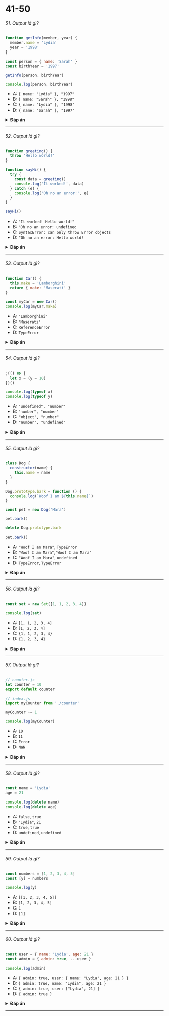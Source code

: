 
# 41-50

###### 51. Output là gì?

```javascript
function getInfo(member, year) {
  member.name = 'Lydia'
  year = '1998'
}

const person = { name: 'Sarah' }
const birthYear = '1997'

getInfo(person, birthYear)

console.log(person, birthYear)
```

- A: `{ name: "Lydia" }, "1997"`
- B: `{ name: "Sarah" }, "1998"`
- C: `{ name: "Lydia" }, "1998"`
- D: `{ name: "Sarah" }, "1997"`

<details>
<summary>
<b>Đáp án</b>
</summary>
<p>

#### Đáp án: A

`Đối số` sẽ được đưa vào hàm dạng _tham trị_, trừ phi nó là object, khi đó nó sẽ được đưa vào hàm dạng _tham chiếu_. `birthYear` là dạng giá trị, vì nó là string chứ không phải object. Khi chúng ta đưa vào dạng giá trị, một bản sao của giá trị đó sẽ được tạo ra (xem thêm câu 46).

`birthYear` trỏ đến giá trị là `"1997"`. Đối số `year` cũng sẽ rỏ đến giá trị `"1997"`, nhưng giá trị này chỉ là một bản sao của giá trị mà `birthYear` trỏ tới mà thôi, hai giá trị đó hoàn toàn khác nhau. Do đó khi ta thay đổi giá trị `year` bằng `"1998"`, chúng ta chỉ thay đổi giá trị của `year` mà thôi. `birthYear` sẽ vẫn giữ giá trị là `"1997"`.

`person` là một object. Biến `member` có một tham chiếu tới cùng object mà `person` trỏ tới. Khi chúng ta thay đổi một thuộc tính của object mà `member` trỏ tới, giá trị của `person` cũng sẽ tự động thay đổi theo, vì chúng có chung tham chiếu. `name` của `person` khi này sẽ có giá trị mới là `"Lydia"`.

</p>
</details>

---

###### 52. Output là gì?

```javascript
function greeting() {
  throw 'Hello world!'
}

function sayHi() {
  try {
    const data = greeting()
    console.log('It worked!', data)
  } catch (e) {
    console.log('Oh no an error!', e)
  }
}

sayHi()
```

- A: `"It worked! Hello world!"`
- B: `"Oh no an error: undefined`
- C: `SyntaxError: can only throw Error objects`
- D: `"Oh no an error: Hello world!`

<details>
<summary>
<b>Đáp án</b>
</summary>
<p>

#### Đáp án: D

Với lệnh `throw`, chúng ta có thể tạo ra các errors tùy ý. Với câu lệnh đó, chúng ta có thể throw các exception. Một _exeption_ có thể là một <b>chuỗi</b>, một <b>số</b>, một <b>boolean</b> hoặc một <b>object</b>. Trong trường hợp này thì nó là chuỗi `'Hello world'`.

Với lệnh `catch` chúng ta có thể xử lý những exeption được throw ra khi thực hiện `try`. Một exeption đã được throw ra: chuỗi `'Hello world'`. `e` chính là chuỗi đó và chúng ta sẽ in ra. Kết quả là `'Oh an error: Hello world'`.

</p>
</details>

---

###### 53. Output là gì?

```javascript
function Car() {
  this.make = 'Lamborghini'
  return { make: 'Maserati' }
}

const myCar = new Car()
console.log(myCar.make)
```

- A: `"Lamborghini"`
- B: `"Maserati"`
- C: `ReferenceError`
- D: `TypeError`

<details>
<summary>
<b>Đáp án</b>
</summary>
<p>

#### Đáp án: B

Khi chúng ta trả về một thuộc tính, giá trị của thuộc tính bằng với giá trị đã được trả về bởi lệnh _return_, chứ không phải giá trị được set trong constructor. Chúng ta trả về giá trị là `"Maserati"`, do đó `myCar.make` sẽ là `"Maserati"`.

</p>
</details>

---

###### 54. Output là gì?

```javascript
;(() => {
  let x = (y = 10)
})()

console.log(typeof x)
console.log(typeof y)
```

- A: `"undefined", "number"`
- B: `"number", "number"`
- C: `"object", "number"`
- D: `"number", "undefined"`

<details>
<summary>
<b>Đáp án</b>
</summary>
<p>

#### Đáp án: A

`let x = y = 10;` chính là cách viết ngắn gọn của:

```javascript
y = 10
let x = y
```

Khi ta set `y` bằng `10`, thực tế chúng ta đã sử dụng biến global `y` (`window` nếu là trên browser, `global` nếu là môi trường Node).Trên browser, `window.y` sẽ là `10`.

Sau đó, chúng ta khai báo giá trị của `x` với giá trị của `y`, tức `10`. Tuy nhiên khi ta khai báo với từ khóa `let` biến x sẽ chỉ tồn tại trong _block scoped_; hay trong trường hợp này là `hàm thực hiện ngay lập tức` (immediately-invoked function - IIFE). Khi ta sử dụng phép toán `typeof`, `x` hoàn toàn chưa được định nghĩa: vì `x` lúc này nằm bên ngoài block nó được định nghĩa lúc trước. Nghĩa là `x` là `undefined`. Do đó `console.log(typeof x)` trả về `"undefined"`.

Tuy nhiên với `y` thì khác, ta đã có giá trị của `y` khi set `y` bằng `10`. Giá trị đó có thể truy cập được từ bất kì đâu bởi chúng là biến global. `y` được định nghĩa với kiểu là `"number"`. Do đó `console.log(typeof y)` trả về `"number"`.

</p>
</details>

---

###### 55. Output là gì?

```javascript
class Dog {
  constructor(name) {
    this.name = name
  }
}

Dog.prototype.bark = function () {
  console.log(`Woof I am ${this.name}`)
}

const pet = new Dog('Mara')

pet.bark()

delete Dog.prototype.bark

pet.bark()
```

- A: `"Woof I am Mara"`, `TypeError`
- B: `"Woof I am Mara"`,`"Woof I am Mara"`
- C: `"Woof I am Mara"`, `undefined`
- D: `TypeError`, `TypeError`

<details>
<summary>
<b>Đáp án</b>
</summary>
<p>

#### Đáp án: A

Chúng ta có thể xóa các thuộc tính khỏe object bằng từ khóa `delete`, kể cả với prototype. Khi chúng ta xóa một thuộc tính trên prototype, nó sẽ bị vô hiệu hóa hoàn toàn trong chuỗi prototype. Trong trường hợp này, hàm `bark` sẽ bị vô hiệu hóa ngay sau khi chúng ta thực hiện hàm xóa `delete Dog.prototype.bark`, tất nhiên ta vẫn có thể truy cập vào nó nhưng giá trị sẽ là `undefined`.

Khi chúng ta chạy một thứ không phải là `hàm`, nó sẽ bắn ra một `TypeError`. Trong trường hợp này là `TypeError: pet.bark is not a function`, vì bản thân thuộc tính `pet.bark` là `undefined`.

</p>
</details>

---

###### 56. Output là gì?

```javascript
const set = new Set([1, 1, 2, 3, 4])

console.log(set)
```

- A: `[1, 1, 2, 3, 4]`
- B: `[1, 2, 3, 4]`
- C: `{1, 1, 2, 3, 4}`
- D: `{1, 2, 3, 4}`

<details>
<summary>
<b>Đáp án</b>
</summary>
<p>

#### Đáp án: D

`Set` là một tập hơp các giá trị _không trùng nhau_.

Chúng ta đưa đầu vào là một mảng `[1, 1, 2, 3, 4]` với giá trị `1` bị trùng. Giá trị trùng đó sẽ bị loại bỏ. Kết quả là `{1, 2, 3, 4}`.

</p>
</details>

---

###### 57. Output là gì?

```javascript
// counter.js
let counter = 10
export default counter
```

```javascript
// index.js
import myCounter from './counter'

myCounter += 1

console.log(myCounter)
```

- A: `10`
- B: `11`
- C: `Error`
- D: `NaN`

<details>
<summary>
<b>Đáp án</b>
</summary>
<p>

#### Đáp án: C

Một module khi được import sẽ là **read-only**: chúng ta sẽ không thể chỉnh sửa module đó, chỉ có bản thân module đó có thể chỉnh sửa giá trị của nó mà thôi.

Khi ta thay đổi giá trị cuả `myCounter`, nó sẽ throw ra một lỗi: `myCounter` là _read-only_ và không thể thay đổi.

</p>
</details>

---

###### 58. Output là gì?

```javascript
const name = 'Lydia'
age = 21

console.log(delete name)
console.log(delete age)
```

- A: `false`, `true`
- B: `"Lydia"`, `21`
- C: `true`, `true`
- D: `undefined`, `undefined`

<details>
<summary>
<b>Đáp án</b>
</summary>
<p>

#### Đáp án: A

Phép toán `delete` sẽ trả về một giá trị boolean: `true` nếu xóa thành công, `false` nếu thất bại. Tuy nhiên, nếu biến được khai báo với các từ khóa `var`, `const` hay `let` thì nó sẽ không thể bị xóa bởi phép toán `delete`.

Biến `name` được khai báo với từ khóa `const`, nên nó sẽ không thể bị xóa và trả về `false`. Khi ta set `age` bằng `21`, thực tế là ta đang sử dụng biến global `age`. Ta có thể xóa sử dụng phép toán `delete`, khi này `delete age` trả về `true`.

</p>
</details>

---

###### 59. Output là gì?

```javascript
const numbers = [1, 2, 3, 4, 5]
const [y] = numbers

console.log(y)
```

- A: `[[1, 2, 3, 4, 5]]`
- B: `[1, 2, 3, 4, 5]`
- C: `1`
- D: `[1]`

<details>
<summary>
<b>Đáp án</b>
</summary>
<p>

#### Đáp án: C

Chúng ta có thể unpack các giá trị từ mảng hoặc thuộc tính từ objects bằng phương pháp `destructuring`. Ví dụ:

```javascript
;[a, b] = [1, 2]
```

<img src="https://i.imgur.com/ADFpVop.png" width="200" />

Giá trị của `a` sẽ là `1`, `b` sẽ là `2`. Thực tế, câu hỏi của chúng ta đơn giản là:

```javascript
;[y] = [1, 2, 3, 4, 5]
```

<img src="https://i.imgur.com/NzGkMNk.png" width="200" />

Có nghĩa là `y` chính là giá trị đầu tiên trong mảng, tức số `1`. Do đó khi ta in ra `y` thì sẽ là`1`.

</p>
</details>

---

###### 60. Output là gì?

```javascript
const user = { name: 'Lydia', age: 21 }
const admin = { admin: true, ...user }

console.log(admin)
```

- A: `{ admin: true, user: { name: "Lydia", age: 21 } }`
- B: `{ admin: true, name: "Lydia", age: 21 }`
- C: `{ admin: true, user: ["Lydia", 21] }`
- D: `{ admin: true }`

<details>
<summary>
<b>Đáp án</b>
</summary>
<p>

#### Đáp án: B

Ta có thể kết hợp 2 object sử dụng phép toán `spread operator` `...`. Nó cho phép ta tạo ra bản sao của từng cặp key/values trong từng object và nối chúng lại với nhau thành một object mới. Trong trường hợp này chúng ta tạo ra các bản sao của các cặp key/value của object `user` object, và nối chúng vào object `admin`. `admin` object khi này sẽ trở thành `{ admin: true, name: "Lydia", age: 21 }`.

</p>
</details>

---
